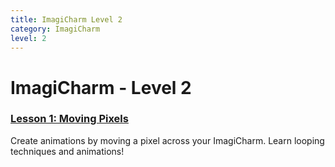 ```yaml
---
title: ImagiCharm Level 2
category: ImagiCharm
level: 2
---
```


# ImagiCharm - Level 2

### [Lesson 1: Moving Pixels](./L2-E1)
Create animations by moving a pixel across your ImagiCharm. Learn looping techniques and animations!
